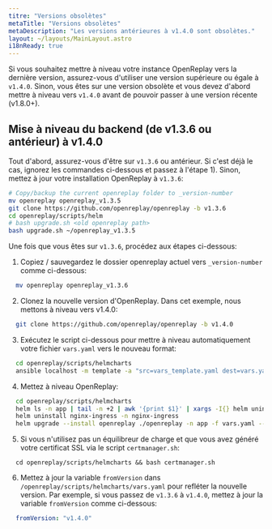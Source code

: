 ```yaml
---
titre: "Versions obsolètes"
metaTitle: "Versions obsolètes"
metaDescription: "Les versions antérieures à v1.4.0 sont obsolètes."
layout: ~/layouts/MainLayout.astro
i18nReady: true
---
```


Si vous souhaitez mettre à niveau votre instance OpenReplay vers la dernière version, assurez-vous d'utiliser une version supérieure ou égale à `v1.4.0`. Sinon, vous êtes sur une version obsolète et vous devez d'abord mettre à niveau vers `v1.4.0` avant de pouvoir passer à une version récente (v1.8.0+).

## Mise à niveau du backend (de v1.3.6 ou antérieur) à v1.4.0

Tout d'abord, assurez-vous d'être sur `v1.3.6` ou antérieur. Si c'est déjà le cas, ignorez les commandes ci-dessous et passez à l'étape 1). Sinon, mettez à jour votre installation OpenReplay à `v1.3.6`:
  

```bash 
# Copy/backup the current openreplay folder to _version-number
mv openreplay openreplay_v1.3.5
git clone https://github.com/openreplay/openreplay -b v1.3.6
cd openreplay/scripts/helm
# bash upgrade.sh <old openreplay path>
bash upgrade.sh ~/openreplay_v1.3.5
```


Une fois que vous êtes sur `v1.3.6`, procédez aux étapes ci-dessous:

1. Copiez / sauvegardez le dossier openreplay actuel vers `_version-number` comme ci-dessous:
  
  
```bash 
  mv openreplay openreplay_v1.3.6
  ```


2. Clonez la nouvelle version d'OpenReplay. Dans cet exemple, nous mettons à niveau vers v1.4.0:
  
  
```bash 
  git clone https://github.com/openreplay/openreplay -b v1.4.0
  ```


3. Exécutez le script ci-dessous pour mettre à niveau automatiquement votre fichier `vars.yaml` vers le nouveau format:
 
  
```bash
  cd openreplay/scripts/helmcharts
  ansible localhost -m template -a "src=vars_template.yaml dest=vars.yaml" -e @~/openreplay_v1.3.6/scripts/helm/vars.yaml
  ```


4. Mettez à niveau OpenReplay:

  
```bash
  cd openreplay/scripts/helmcharts
  helm ls -n app | tail -n +2 | awk '{print $1}' | xargs -I{} helm uninstall {} -n app
  helm uninstall nginx-ingress -n nginx-ingress
  helm upgrade --install openreplay ./openreplay -n app -f vars.yaml --atomic --set forceMigration=true
  ```

 
5. Si vous n'utilisez pas un équilibreur de charge et que vous avez généré votre certificat SSL via le script `certmanager.sh`:

  
```
  cd openreplay/scripts/helmcharts && bash certmanager.sh
  ```


6. Mettez à jour la variable `fromVersion` dans `/openreplay/scripts/helmcharts/vars.yaml` pour refléter la nouvelle version. Par exemple, si vous passez de `v1.3.6` à `v1.4.0`, mettez à jour la variable `fromVersion` comme ci-dessous:
 
  
```yaml
  fromVersion: "v1.4.0"
  ```

